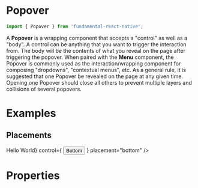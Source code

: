 
<Meta title="Popover" component={Popover} />

# Popover

```js
import { Popover } from 'fundamental-react-native';
```

A **Popover** is a wrapping component that accepts a "control" as well as a "body". A control can be anything that you want to trigger the interaction from. The body will be the contents of what you reveal on the page after triggering the popover. When paired with the **Menu** component, the Popover is commonly used as the interaction/wrapping component for composing "dropdowns", "contextual menus", etc. As a general rule, it is suggested that one Popover be revealed on the page at any given time. Opening one Popover should close all others to prevent multiple layers and collisions of several popovers.

# Examples

## Placements

<Preview>
  <Story name="placements">
    <Inline>
      <Popover
        body={<Text>Hello World</Text>}
        control={
          <Button
            iconSet="FontAwesome"
            glyph="chevron-down"
            option="transparent">
            Bottom
          </Button>
        }
        placement="bottom"
      />
    </Inline>
  </Story>
</Preview>

# Properties

<Props of={Popover} />
